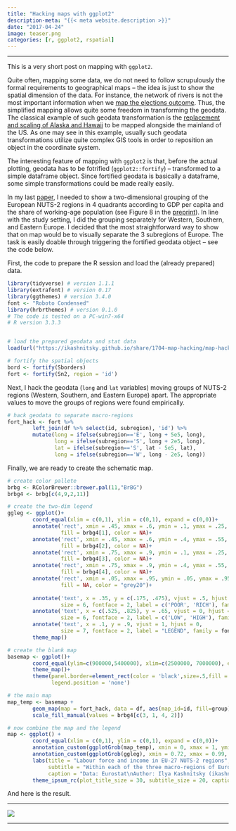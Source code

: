 ```yaml
---
title: "Hacking maps with ggplot2"
description-meta: "{{< meta website.description >}}"
date: "2017-04-24"
image: teaser.png
categories: [r, ggplot2, rspatial]
---
```


***


This is a very short post on mapping with `ggplot2`.   

Quite often, mapping some data, we do not need to follow scrupulously the formal requirements to geographical maps -- the idea is just to show the spatial dimension of the data. For instance, the network of rivers is not the most important information when we [map the elections outcome][ele]. Thus, the simplified mapping allows quite some freedom in transforming the geodata. The classical example of such geodata transformation is the [replacement and scaling of Alaska and Hawaii][ala] to be mapped alongside the mainland of the US. As one may see in this example, usually such geodata transformations utilize quite complex GIS tools in order to reposition an object in the coordinate system.  

The interesting feature of mapping with `ggplot2` is that, before the actual plotting, geodata has to be fotrified (`ggplot2::fortify`) -- transformed to a simple dataframe object. Since fortified geodata is basically a dataframe, some simple transformations could be made really easily.   

In my last [paper][osf], I needed to show a two-dimensional grouping of the European NUTS-2 regions in 4 quadrants according to GDP per capita and the share of working-age population (see Figure 8 in the [preprint][pre]). In line with the study setting, I did the grouping separately for Western, Southern, and Eastern Europe. I decided that the most straightforward way to show that on map would be to visually separate the 3 subregions of Europe. The task is easily doable through triggering the fortified geodata object -- see the code below. 

First, the code to prepare the R session and load the (already prepared) data.

```r
library(tidyverse) # version 1.1.1
library(extrafont) # version 0.17
library(ggthemes) # version 3.4.0
font <- "Roboto Condensed"
library(hrbrthemes) # version 0.1.0
# The code is tested on a PC-win7-x64
# R version 3.3.3


# load the prepared geodata and stat data
load(url("https://ikashnitsky.github.io/share/1704-map-hacking/map-hacking.Rdata"))

# fortify the spatial objects
bord <- fortify(Sborders)
fort <- fortify(Sn2, region = 'id')
```

Next, I hack the geodata (`long` and `lat` variables) moving groups of NUTS-2 regions (Western, Southern, and Eastern Europe) apart. The appropriate values to move the groups of regions were found empirically. 

```r
# hack geodata to separate macro-regions
fort_hack <- fort %>% 
        left_join(df %>% select(id, subregion), 'id') %>% 
        mutate(long = ifelse(subregion=='E', long + 5e5, long),
               long = ifelse(subregion=='S', long + 2e5, long),
               lat = ifelse(subregion=='S', lat - 5e5, lat),
               long = ifelse(subregion=='W', long - 2e5, long))
```

Finally, we are ready to create the schematic map. 

```r
# create color pallete
brbg <- RColorBrewer::brewer.pal(11,"BrBG")
brbg4 <- brbg[c(4,9,2,11)]

# create the two-dim legend
ggleg <- ggplot()+
        coord_equal(xlim = c(0,1), ylim = c(0,1), expand = c(0,0))+
        annotate('rect', xmin = .45, xmax = .6, ymin = .1, ymax = .25, 
                 fill = brbg4[1], color = NA)+
        annotate('rect', xmin = .45, xmax = .6, ymin = .4, ymax = .55, 
                 fill = brbg4[2], color = NA)+
        annotate('rect', xmin = .75, xmax = .9, ymin = .1, ymax = .25, 
                 fill = brbg4[3], color = NA)+
        annotate('rect', xmin = .75, xmax = .9, ymin = .4, ymax = .55, 
                 fill = brbg4[4], color = NA)+
        annotate('rect', xmin = .05, xmax = .95, ymin = .05, ymax = .95, 
                 fill = NA, color = "grey20")+
        
        annotate('text', x = .35, y = c(.175, .475), vjust = .5, hjust = 1,
                 size = 6, fontface = 2, label = c('POOR', 'RICH'), family = font) + 
        annotate('text', x = c(.525, .825), y = .65, vjust = 0, hjust = .5,
                 size = 6, fontface = 2, label = c('LOW', 'HIGH'), family = font)+
        annotate('text', x = .1, y = .9, vjust = 1, hjust = 0,
                 size = 7, fontface = 2, label = "LEGEND", family = font)+
        theme_map()

# create the blank map
basemap <- ggplot()+
        coord_equal(ylim=c(900000,5400000), xlim=c(2500000, 7000000), expand = c(0,0))+
        theme_map()+
        theme(panel.border=element_rect(color = 'black',size=.5,fill = NA),
              legend.position = 'none')

# the main map
map_temp <- basemap + 
        geom_map(map = fort_hack, data = df, aes(map_id=id, fill=group))+
        scale_fill_manual(values = brbg4[c(3, 1, 4, 2)])

# now combine the map and the legend
map <- ggplot() + 
        coord_equal(xlim = c(0,1), ylim = c(0,1), expand = c(0,0))+
        annotation_custom(ggplotGrob(map_temp), xmin = 0, xmax = 1, ymin = 0, ymax = 1)+
        annotation_custom(ggplotGrob(ggleg), xmin = 0.72, xmax = 0.99, ymin = 0.72, ymax = 0.99)+
        labs(title = "Labour force and income in EU-27 NUTS-2 regions",
             subtitle = "Within each of the three macro-regions of Europe - Westren, Southern, and Eastern -\nNUTS-2 regions are classified in 4 groups according to the level of GDP per capita\nand the share of working age population in 2008",
             caption = "Data: Eurostat\nAuthor: Ilya Kashnitsky (ikashnitsky.github.io)")+
        theme_ipsum_rc(plot_title_size = 30, subtitle_size = 20, caption_size = 15)
```

And here is the result.

***  

![](hacked-map.png)


***


[ele]: https://twitter.com/data_debunk/status/856251551970717698
[ala]: https://rpubs.com/technocrat/thematic-alaska-hawaii
[osf]: https://osf.io/suwxf/
[pre]: https://ikashnitsky.github.io/doc/pubs/1702-nidi-wp-ik.pdf

